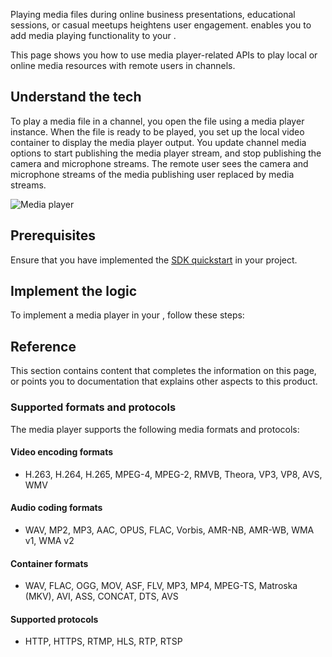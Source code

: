 
Playing media files during online business presentations, educational sessions, or casual meetups heightens user engagement. <Vg k="VSDK" /> enables you to add media playing functionality to your <Vpl k="CLIENT" />. 

<PlatformWrapper platform="android, ios, macos, windows, react-native, electron, unity">

This page shows you how to use media player-related APIs to play local or online media resources with remote users in <Vpd k="NAME" /> channels.

 ## Understand the tech

To play a media file in a channel, you open the file using a media player instance. When the file is ready to be played, you set up the local video container to display the media player output. You update channel media options to start publishing the media player stream, and stop publishing the camera and microphone streams. The remote user sees the camera and microphone streams of the media publishing user replaced by media streams.

![Media player](/images/video-sdk/play-media.svg)

## Prerequisites 

Ensure that you have implemented the [SDK quickstart](../../video-calling/get-started/get-started-sdk) in your project.

## Implement the logic
To implement a media player in your <Vpl k="CLIENT" />, follow these steps:

<ProjectImplement/>

## Reference
This section contains content that completes the information on this page, or points you to documentation that explains other aspects to this product.

<PlatformWrapper platform="android, ios, macos, windows, unity">

### Supported formats and protocols

The media player supports the following media formats and protocols:

#### Video encoding formats

- H.263, H.264, H.265, MPEG-4, MPEG-2, RMVB, Theora, VP3, VP8, AVS, WMV

#### Audio coding formats

- WAV, MP2, MP3, AAC, OPUS, FLAC, Vorbis, AMR-NB, AMR-WB, WMA v1, WMA v2

#### Container formats

- WAV, FLAC, OGG, MOV, ASF, FLV, MP3, MP4, MPEG-TS, Matroska (MKV), AVI, ASS, CONCAT, DTS, AVS

#### Supported protocols

- HTTP, HTTPS, RTMP, HLS, RTP, RTSP

</PlatformWrapper>

<Reference/>

</PlatformWrapper>
<PlatformWrapper notAllowed="android, ios, macos, windows, react-native, electron, unity">
<NotAvailable/>
</PlatformWrapper>